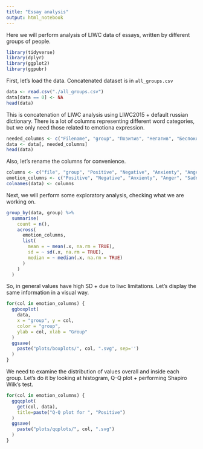 ```yaml
---
title: "Essay analysis"
output: html_notebook
---
```

Here we will perform analysis of LIWC data of essays, written by different groups of people.

```r
library(tidyverse)
library(dplyr)
library(ggplot2)
library(ggpubr)
```

First, let's load the data. Concatenated dataset is in ```all_groups.csv```

```r
data <- read.csv("./all_groups.csv")
data[data == 0] <- NA
head(data)
```
This is concatenation of LIWC analysis using LIWC2015 + default russian dictionary. There is a lot of columns representing different word categories, but we only need those related to emotiona expression.

```r
needed_columns <- c("Filename", "group", "Позитив", "Негатив", "Беспокойство", "Гнев", "Грусть")
data <- data[, needed_columns]
head(data)
```

Also, let's rename the columns for convenience.
```r
columns <- c("file", "group", "Positive", "Negative", "Anxienty", "Anger", "Sadness")
emotion_columns <- c("Positive", "Negative", "Anxienty", "Anger", "Sadness")
colnames(data) <- columns
```

Next, we will perform some exploratory analysis, checking what we are working on.
```r
group_by(data, group) %>%
  summarise(
    count = n(),
    across(
      emotion_columns,
      list(
        mean = ~ mean(.x, na.rm = TRUE),
        sd = ~ sd(.x, na.rm = TRUE),
        median = ~ median(.x, na.rm = TRUE)
      )
    )
  )
```
So, in general values have high SD + due to liwc limitations. Let's display the same information in a visual way.
```r
for(col in emotion_columns) {
  ggboxplot(
    data, 
    x = "group", y = col, 
    color = "group",
    ylab = col, xlab = "Group"
  )
  ggsave(
    paste("plots/boxplots/", col, ".svg", sep='')
  )
}
```

We need to examine the distribution of values overall and inside each group. Let's do it by looking at histogram, Q-Q plot + performing Shapiro Wilk's test.
```r
for(col in emotion_columns) {
  ggqqplot(
    get(col, data),
    title=paste("Q-Q plot for ", "Positive")
  )
  ggsave(
    paste("plots/qqplots/", col, ".svg")
  )
}
```








